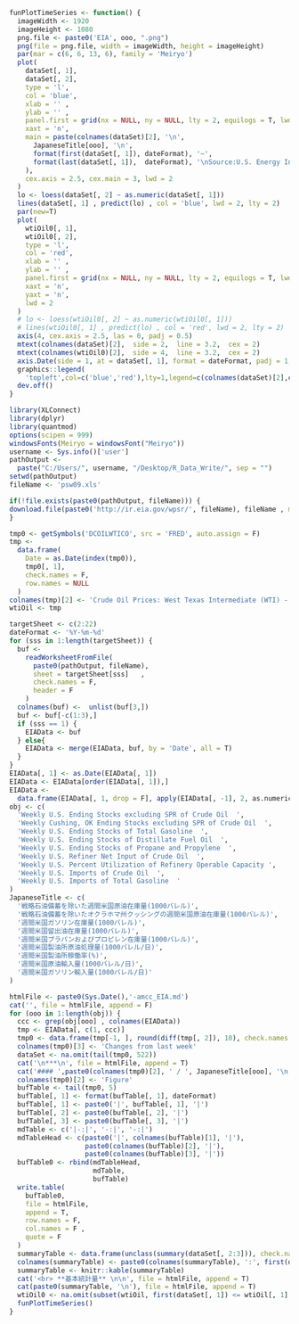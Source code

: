 ```r
funPlotTimeSeries <- function() {
  imageWidth <- 1920
  imageHeight <- 1080
  png.file <- paste0('EIA', ooo, ".png")
  png(file = png.file, width = imageWidth, height = imageHeight)
  par(mar = c(6, 6, 13, 6), family = 'Meiryo')
  plot(
    dataSet[, 1],
    dataSet[, 2],
    type = 'l',
    col = 'blue',
    xlab = '' ,
    ylab = '' ,
    panel.first = grid(nx = NULL, ny = NULL, lty = 2, equilogs = T, lwd = 2) ,
    xaxt = 'n',
    main = paste(colnames(dataSet)[2], '\n',
      JapaneseTitle[ooo], '\n',
      format(first(dataSet[, 1]), dateFormat), '~',
      format(last(dataSet[, 1]),  dateFormat), '\nSource:U.S. Energy Information Administration (EIA) '
    ),
    cex.axis = 2.5, cex.main = 3, lwd = 2
  )
  lo <- loess(dataSet[, 2] ~ as.numeric(dataSet[, 1]))
  lines(dataSet[, 1] , predict(lo) , col = 'blue', lwd = 2, lty = 2)
  par(new=T)
  plot(
    wtiOil0[, 1],
    wtiOil0[, 2],
    type = 'l',
    col = 'red',
    xlab = '' ,
    ylab = '' ,
    panel.first = grid(nx = NULL, ny = NULL, lty = 2, equilogs = T, lwd = 2) ,
    xaxt = 'n',
    yaxt = 'n',
    lwd = 2
  )
  # lo <- loess(wtiOil0[, 2] ~ as.numeric(wtiOil0[, 1]))
  # lines(wtiOil0[, 1] , predict(lo) , col = 'red', lwd = 2, lty = 2)
  axis(4, cex.axis = 2.5, las = 0, padj = 0.5)
  mtext(colnames(dataSet)[2],  side = 2,  line = 3.2,  cex = 2)
  mtext(colnames(wtiOil0)[2],  side = 4,  line = 3.2,  cex = 2)
  axis.Date(side = 1, at = dataSet[, 1], format = dateFormat, padj = 1, cex.axis = 2)
  graphics::legend(
    'topleft',col=c('blue','red'),lty=1,legend=c(colnames(dataSet)[2],colnames(wtiOil0)[2]),cex=2.5,bty='n')
  dev.off()
}
```

```r
library(XLConnect)
library(dplyr)
library(quantmod)
options(scipen = 999)
windowsFonts(Meiryo = windowsFont("Meiryo"))
username <- Sys.info()['user']
pathOutput <-
  paste("C:/Users/", username, "/Desktop/R_Data_Write/", sep = "")
setwd(pathOutput)
fileName <- 'psw09.xls'
```

```r
if(!file.exists(paste0(pathOutput, fileName))) {
download.file(paste0('http://ir.eia.gov/wpsr/', fileName), fileName , mode = "wb")
}
```

```r
tmp0 <- getSymbols('DCOILWTICO', src = 'FRED', auto.assign = F)
tmp <-
  data.frame(
    Date = as.Date(index(tmp0)),
    tmp0[, 1],
    check.names = F,
    row.names = NULL
  )
colnames(tmp)[2] <- 'Crude Oil Prices: West Texas Intermediate (WTI) - Cushing, Oklahoma'
wtiOil <- tmp
```

```r
targetSheet <- c(2:22)
dateFormat <- '%Y-%m-%d'
for (sss in 1:length(targetSheet)) {
  buf <-
    readWorksheetFromFile(
      paste0(pathOutput, fileName),
      sheet = targetSheet[sss]   ,
      check.names = F,
      header = F
    )
  colnames(buf) <-  unlist(buf[3,])
  buf <- buf[-c(1:3),]
  if (sss == 1) {
    EIAData <- buf
  } else{
    EIAData <- merge(EIAData, buf, by = 'Date', all = T)
  }
}
EIAData[, 1] <- as.Date(EIAData[, 1])
EIAData <- EIAData[order(EIAData[, 1]),]
EIAData <-
  data.frame(EIAData[, 1, drop = F], apply(EIAData[, -1], 2, as.numeric), check.names = F)
obj <- c(
  'Weekly U.S. Ending Stocks excluding SPR of Crude Oil  ',
  'Weekly Cushing, OK Ending Stocks excluding SPR of Crude Oil  ',
  'Weekly U.S. Ending Stocks of Total Gasoline  ',
  'Weekly U.S. Ending Stocks of Distillate Fuel Oil  ',
  'Weekly U.S. Ending Stocks of Propane and Propylene  ',
  'Weekly U.S. Refiner Net Input of Crude Oil  ',
  'Weekly U.S. Percent Utilization of Refinery Operable Capacity ',
  'Weekly U.S. Imports of Crude Oil  ',
  'Weekly U.S. Imports of Total Gasoline  '
)
JapaneseTitle <- c(
  '戦略石油備蓄を除いた週間米国原油在庫量(1000バレル)',
  '戦略石油備蓄を除いたオクラホマ州クッシングの週間米国原油在庫量(1000バレル)',
  '週間米国ガソリン在庫量(1000バレル)',
  '週間米国留出油在庫量(1000バレル)',
  '週間米国プラパンおよびプロピレン在庫量(1000バレル)',
  '週間米国製油所原油処理量(1000バレル/日)',
  '週間米国製油所稼働率(%)',
  '週間米国原油輸入量(1000バレル/日)',
  '週間米国ガソリン輸入量(1000バレル/日)'
)
```

```r
htmlFile <- paste0(Sys.Date(),'-amcc_EIA.md')
cat('', file = htmlFile, append = F)
for (ooo in 1:length(obj)) {
  ccc <- grep(obj[ooo] , colnames(EIAData))
  tmp <- EIAData[, c(1, ccc)]
  tmp0 <- data.frame(tmp[-1, ], round(diff(tmp[, 2]), 10), check.names = F)
  colnames(tmp0)[3] <- 'Changes from last week'
  dataSet <- na.omit(tail(tmp0, 522))
  cat('\n***\n', file = htmlFile, append = T)
  cat('#### ',paste0(colnames(tmp0)[2], ' / ', JapaneseTitle[ooo], '\n'), file = htmlFile, append = T)
  colnames(tmp0)[2] <- 'Figure'
  bufTable <- tail(tmp0, 5)
  bufTable[, 1] <- format(bufTable[, 1], dateFormat)
  bufTable[, 1] <- paste0('|', bufTable[, 1], '|')
  bufTable[, 2] <- paste0(bufTable[, 2], '|')
  bufTable[, 3] <- paste0(bufTable[, 3], '|')
  mdTable <- c('|-:|', '-:|', '-:|')
  mdTableHead <- c(paste0('|', colnames(bufTable)[1], '|'),
                   paste0(colnames(bufTable)[2], '|'),
                   paste0(colnames(bufTable)[3], '|'))
  bufTable0 <- rbind(mdTableHead,
                     mdTable,
                     bufTable)
  write.table(
    bufTable0,
    file = htmlFile,
    append = T,
    row.names = F,
    col.names = F ,
    quote = F
  )
  summaryTable <- data.frame(unclass(summary(dataSet[, 2:3])), check.names = F, stringsAsFactors = F)
  colnames(summaryTable) <- paste0(colnames(summaryTable), ':', first(dataSet[, 1]), '~', last(dataSet[, 1]))
  summaryTable <- knitr::kable(summaryTable)
  cat('<br> **基本統計量** \n\n', file = htmlFile, append = T)
  cat(paste0(summaryTable, '\n'), file = htmlFile, append = T)
  wtiOil0 <- na.omit(subset(wtiOil, first(dataSet[, 1]) <= wtiOil[, 1] & wtiOil[, 1] <= last(dataSet[, 1])))
  funPlotTimeSeries()
}
```